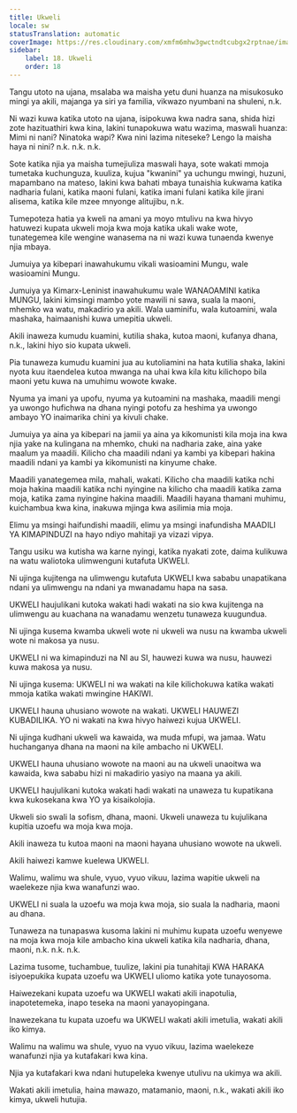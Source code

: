 ```yaml
---
title: Ukweli
locale: sw
statusTranslation: automatic
coverImage: https://res.cloudinary.com/xmfm6mhw3gwctndtcubgx2rptnae/image/upload/v1740337243/small_cover_educacion_fundamental_a051170f1c.webp
sidebar:
    label: 18. Ukweli
    order: 18
---
```

Tangu utoto na ujana, msalaba wa maisha yetu duni huanza na misukosuko mingi ya akili, majanga ya siri ya familia, vikwazo nyumbani na shuleni, n.k.

Ni wazi kuwa katika utoto na ujana, isipokuwa kwa nadra sana, shida hizi zote hazituathiri kwa kina, lakini tunapokuwa watu wazima, maswali huanza: Mimi ni nani? Ninatoka wapi? Kwa nini lazima niteseke? Lengo la maisha haya ni nini? n.k. n.k. n.k.

Sote katika njia ya maisha tumejiuliza maswali haya, sote wakati mmoja tumetaka kuchunguza, kuuliza, kujua "kwanini" ya uchungu mwingi, huzuni, mapambano na mateso, lakini kwa bahati mbaya tunaishia kukwama katika nadharia fulani, katika maoni fulani, katika imani fulani katika kile jirani alisema, katika kile mzee mnyonge alitujibu, n.k.

Tumepoteza hatia ya kweli na amani ya moyo mtulivu na kwa hivyo hatuwezi kupata ukweli moja kwa moja katika ukali wake wote, tunategemea kile wengine wanasema na ni wazi kuwa tunaenda kwenye njia mbaya.

Jumuiya ya kibepari inawahukumu vikali wasioamini Mungu, wale wasioamini Mungu.

Jumuiya ya Kimarx-Leninist inawahukumu wale WANAOAMINI katika MUNGU, lakini kimsingi mambo yote mawili ni sawa, suala la maoni, mhemko wa watu, makadirio ya akili. Wala uaminifu, wala kutoamini, wala mashaka, haimaanishi kuwa umepitia ukweli.

Akili inaweza kumudu kuamini, kutilia shaka, kutoa maoni, kufanya dhana, n.k., lakini hiyo sio kupata ukweli.

Pia tunaweza kumudu kuamini jua au kutoliamini na hata kutilia shaka, lakini nyota kuu itaendelea kutoa mwanga na uhai kwa kila kitu kilichopo bila maoni yetu kuwa na umuhimu wowote kwake.

Nyuma ya imani ya upofu, nyuma ya kutoamini na mashaka, maadili mengi ya uwongo hufichwa na dhana nyingi potofu za heshima ya uwongo ambayo YO inaimarika chini ya kivuli chake.

Jumuiya ya aina ya kibepari na jamii ya aina ya kikomunisti kila moja ina kwa njia yake na kulingana na mhemko, chuki na nadharia zake, aina yake maalum ya maadili. Kilicho cha maadili ndani ya kambi ya kibepari hakina maadili ndani ya kambi ya kikomunisti na kinyume chake.

Maadili yanategemea mila, mahali, wakati. Kilicho cha maadili katika nchi moja hakina maadili katika nchi nyingine na kilicho cha maadili katika zama moja, katika zama nyingine hakina maadili. Maadili hayana thamani muhimu, kuichambua kwa kina, inakuwa mjinga kwa asilimia mia moja.

Elimu ya msingi haifundishi maadili, elimu ya msingi inafundisha MAADILI YA KIMAPINDUZI na hayo ndiyo mahitaji ya vizazi vipya.

Tangu usiku wa kutisha wa karne nyingi, katika nyakati zote, daima kulikuwa na watu waliotoka ulimwenguni kutafuta UKWELI.

Ni ujinga kujitenga na ulimwengu kutafuta UKWELI kwa sababu unapatikana ndani ya ulimwengu na ndani ya mwanadamu hapa na sasa.

UKWELI haujulikani kutoka wakati hadi wakati na sio kwa kujitenga na ulimwengu au kuachana na wanadamu wenzetu tunaweza kuugundua.

Ni ujinga kusema kwamba ukweli wote ni ukweli wa nusu na kwamba ukweli wote ni makosa ya nusu.

UKWELI ni wa kimapinduzi na NI au SI, hauwezi kuwa wa nusu, hauwezi kuwa makosa ya nusu.

Ni ujinga kusema: UKWELI ni wa wakati na kile kilichokuwa katika wakati mmoja katika wakati mwingine HAKIWI.

UKWELI hauna uhusiano wowote na wakati. UKWELI HAUWEZI KUBADILIKA. YO ni wakati na kwa hivyo haiwezi kujua UKWELI.

Ni ujinga kudhani ukweli wa kawaida, wa muda mfupi, wa jamaa. Watu huchanganya dhana na maoni na kile ambacho ni UKWELI.

UKWELI hauna uhusiano wowote na maoni au na ukweli unaoitwa wa kawaida, kwa sababu hizi ni makadirio yasiyo na maana ya akili.

UKWELI haujulikani kutoka wakati hadi wakati na unaweza tu kupatikana kwa kukosekana kwa YO ya kisaikolojia.

Ukweli sio swali la sofism, dhana, maoni. Ukweli unaweza tu kujulikana kupitia uzoefu wa moja kwa moja.

Akili inaweza tu kutoa maoni na maoni hayana uhusiano wowote na ukweli.

Akili haiwezi kamwe kuelewa UKWELI.

Walimu, walimu wa shule, vyuo, vyuo vikuu, lazima wapitie ukweli na waelekeze njia kwa wanafunzi wao.

UKWELI ni suala la uzoefu wa moja kwa moja, sio suala la nadharia, maoni au dhana.

Tunaweza na tunapaswa kusoma lakini ni muhimu kupata uzoefu wenyewe na moja kwa moja kile ambacho kina ukweli katika kila nadharia, dhana, maoni, n.k. n.k. n.k.

Lazima tusome, tuchambue, tuulize, lakini pia tunahitaji KWA HARAKA isiyoepukika kupata uzoefu wa UKWELI uliomo katika yote tunayosoma.

Haiwezekani kupata uzoefu wa UKWELI wakati akili inapotulia, inapotetemeka, inapo teseka na maoni yanayopingana.

Inawezekana tu kupata uzoefu wa UKWELI wakati akili imetulia, wakati akili iko kimya.

Walimu na walimu wa shule, vyuo na vyuo vikuu, lazima waelekeze wanafunzi njia ya kutafakari kwa kina.

Njia ya kutafakari kwa ndani hutupeleka kwenye utulivu na ukimya wa akili.

Wakati akili imetulia, haina mawazo, matamanio, maoni, n.k., wakati akili iko kimya, ukweli hutujia.


